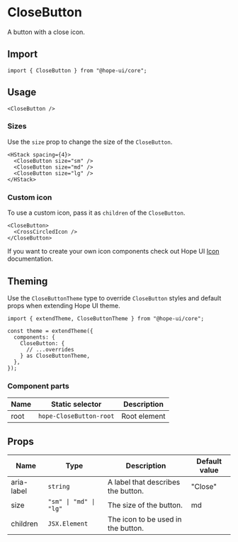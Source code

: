 

# CloseButton

A button with a close icon.

## Import

```tsx
import { CloseButton } from "@hope-ui/core";
```

## Usage

<Preview>
  <CloseButton />
</Preview>

```tsx
<CloseButton />
```

### Sizes

Use the `size` prop to change the size of the `CloseButton`.

<Preview>
  <HStack spacing={4}>
    <CloseButton size="sm" />
    <CloseButton size="md" />
    <CloseButton size="lg" />
  </HStack>
</Preview>

```tsx
<HStack spacing={4}>
  <CloseButton size="sm" />
  <CloseButton size="md" />
  <CloseButton size="lg" />
</HStack>
```

### Custom icon

To use a custom icon, pass it as `children` of the `CloseButton`.

<Preview>
  <CloseButton>
    <CrossCircledIcon />
  </CloseButton>
</Preview>

```tsx
<CloseButton>
  <CrossCircledIcon />
</CloseButton>
```

If you want to create your own icon components check out Hope UI [Icon](/docs/components/icon) documentation.

## Theming

Use the `CloseButtonTheme` type to override `CloseButton` styles and default props when extending Hope UI theme.

```tsx
import { extendTheme, CloseButtonTheme } from "@hope-ui/core";

const theme = extendTheme({
  components: {
    CloseButton: {
      // ...overrides
    } as CloseButtonTheme,
  },
});
```

### Component parts

| Name | Static selector         | Description  |
| ---- | ----------------------- | ------------ |
| root | `hope-CloseButton-root` | Root element |

## Props

| Name       | Type                   | Description                        | Default value |
| ---------- | ---------------------- | ---------------------------------- | ------------- |
| aria-label | `string`               | A label that describes the button. | "Close"       |
| size       | `"sm" \| "md" \| "lg"` | The size of the button.            | md            |
| children   | `JSX.Element`          | The icon to be used in the button. |               |
